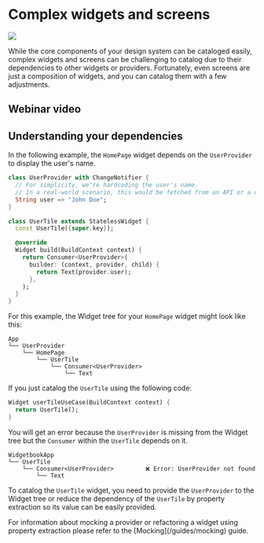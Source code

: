 # Complex widgets and screens

<Image src="/assets/screenshots/widgetbook.png" zoom />

While the core components of your design system can be cataloged easily, complex widgets and screens can be challenging to catalog due to their dependencies to other widgets or providers. 
Fortunately, even screens are just a composition of widgets, and you can catalog them with a few adjustments.

## Webinar video

<YouTube id="ytu7ADEsukE" />

## Understanding your dependencies

In the following example, the `HomePage` widget depends on the `UserProvider` to display the user's name.

```dart
class UserProvider with ChangeNotifier {
  // For simplicity, we're hardcoding the user's name.
  // In a real-world scenario, this would be fetched from an API or a database.
  String user => "John Doe";
}
```

```dart
class UserTile extends StatelessWidget {
  const UserTile({super.key});

  @override
  Widget build(BuildContext context) {
    return Consumer<UserProvider>(
      builder: (context, provider, child) {
        return Text(provider.user);
      },
    );
  }
}
```

For this example, the Widget tree for your `HomePage` widget might look like this:

```tree
App
└── UserProvider
    └── HomePage
        └── UserTile
            └── Consumer<UserProvider>
                └── Text
```

If you just catalog the `UserTile` using the following code:

```dart
Widget userTileUseCase(BuildContext context) {
  return UserTile();
}
```

You will get an error because the `UserProvider` is missing from the Widget tree but the `Consumer` within the `UserTile` depends on it. 

```tree
WidgetbookApp
└── UserTile
    └── Consumer<UserProvider>         ❌ Error: UserProvider not found
        └── Text
```

To catalog the `UserTile` widget, you need to provide the `UserProvider` to the Widget tree or reduce the dependency of the `UserTile` by property extraction so its value can be easily provided.

<Info>
  For information about mocking a provider or refactoring a widget using property extraction please refer to the [Mocking](/guides/mocking) guide.
</Info>
